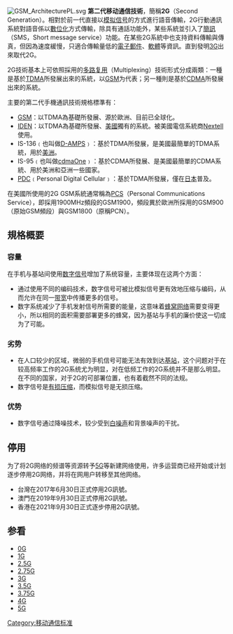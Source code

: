 {{unreferenced|time=2016-11-24T21:08:05+00:00}}
{{noteTA
|G1=Communication
|G2=IT
|1=zh-tw:網路;zh-hk:網絡;zh-cn:网络;
|2=zh-tw:行動網路; zh-hk:移動網絡;
|3=zh-tw:電信業者; zh-hk:營辦商; zh-cn:运营商;
|4=zh-tw:行動電話; zh-hk:移動電話;
|5=zh-tw:行動; zh-hk:移動;
}}

[[File:GSM_ArchitecturePL.svg|thumb]]
'''第二代移动通信技術'''，簡稱'''2G'''（Second Generation）。相對於前一代直接以[[模拟信号|模拟信号]]的方式進行語音傳輸，2G行動通訊系統對語音係以[[數碼系統|數位化]]方式傳輸，除具有通話功能外，某些系統並引入了[[簡訊|簡訊]]（SMS，Short message service）功能。在某些2G系統中也支持資料傳輸與傳真，但因為速度緩慢，只適合傳輸量低的[[電子郵件|電子郵件]]、[[軟體|軟體]]等資訊。直到發明[[3G|3G]]出來取代2G。

2G技術基本上可依照採用的[[多路复用|多路复用]]（Multiplexing）技術形式分成兩類：一種是基於[[TDMA|TDMA]]所發展出來的系統，以[[GSM|GSM]]为代表；另一種則是基於[[CDMA|CDMA]]所發展出來的系統。

主要的第二代手機通訊技術規格標準有：

* [[GSM|GSM]]：以TDMA為基礎所發展、源於歐洲、目前已全球化。
* [[IDEN|IDEN]]：以TDMA為基礎所發展、[[美國|美國]]獨有的系統。被美國電信系統商[[Nextell|Nextell]]使用。
* IS-136﹙也叫做[[D-AMPS|D-AMPS]]﹚：基於TDMA所發展，是美國最簡單的TDMA系統，用於[[美洲|美洲]]。
* IS-95﹙也叫做[[cdmaOne|cdmaOne]]﹚：基於CDMA所發展、是美國最簡單的CDMA系統、用於美洲和亞洲一些國家。
* [[PDC|PDC]]﹙Personal Digital Cellular﹚：基於TDMA所發展，僅在[[日本|日本]]普及。

在美國所使用的2G GSM系統通常稱為[[PCS|PCS]]（Personal Communications Service），即採用1900MHz頻段的GSM1900，頻段異於歐洲所採用的GSM900（原始GSM頻段）與GSM1800（原稱PCN）。

==規格概要==
===容量===
在手机与基站间使用[[数字信号|数字信号]]增加了系统容量，主要体现在这两个方面：
* 通过使用不同的编码技术，数字信号可被比模拟信号更有效地压缩与编码，从而允许在同一[[带宽|带宽]]中传播更多的信号。
* 数字系统减少了手机发射信号所需要的能量，这意味着[[蜂窝网络|蜂窝网络]]需要变得更小，所以相同的面积需要部署更多的蜂窝，因为基站与手机的廉价使这一切成为了可能。

===劣势===
* 在人口较少的区域，微弱的手机信号可能无法有效到达[[基站|基站]]，这个问题对于在较高频率工作的2G系统尤为明显，对在低频工作的2G系统并不是那么明显。在不同的国家，对于2G的可部署位置，也有着截然不同的法规。
* 数字信号是[[有损压缩|有损压缩]]，而模拟信号是无损压缩。

===优势===
* 数字信号通过降噪技术，较少受到[[白噪声|白噪声]]和背景噪声的干扰。

==停用==
为了将2G网络的频谱等资源转予[[5G|5G]]等新建网络使用，许多运营商已经开始或计划逐步停用2G网络，并将在网用户转移至其他网络。
* 台灣在2017年6月30日正式停用2G訊號。
* 澳門在2019年9月30日正式停用2G訊號。
* 香港在2021年9月30日正式逐步停用2G訊號。

== 参看 ==
* [[0G|0G]]
* [[1G|1G]]
* [[2.5G|2.5G]]
* [[2.75G|2.75G]]
* [[3G|3G]]
* [[3.5G|3.5G]]
* [[3.75G|3.75G]]
* [[4G|4G]]
* [[5G|5G]]
{{移动电话}}
{{Mobile telecommunications standards}}
[[Category:移动通信标准|Category:移动通信标准]]